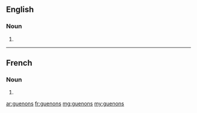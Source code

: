 ==English==

===Noun===
{{head|en|plural}}

# {{plural of|guenon|lang=en}}

----

==French==

===Noun===
{{head|fr|plural|g=m-p}}

# {{plural of|guenon|lang=fr}}

[[ar:guenons]]
[[fr:guenons]]
[[mg:guenons]]
[[my:guenons]]